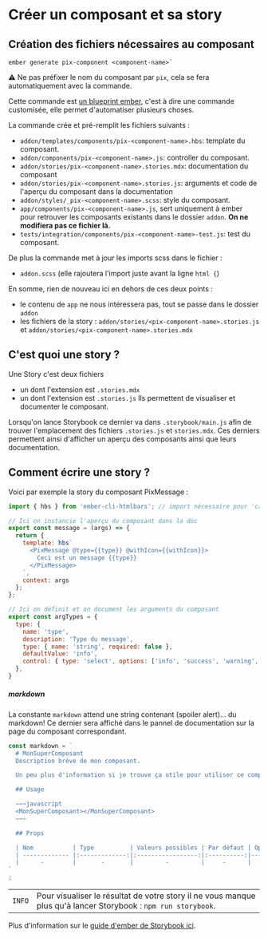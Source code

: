 
<Meta title='Développement/Créer un composant' />

# Créer un composant et sa story

## Création des fichiers nécessaires au composant

```shell
ember generate pix-component <component-name>`
```

⚠️ Ne pas préfixer le nom du composant par `pix`, cela se fera automatiquement avec la commande.

Cette commande est [un blueprint ember](https://cli.emberjs.com/release/advanced-use/blueprints/), c'est à dire une
commande customisée, elle permet d'automatiser plusieurs choses.

La commande crée et pré-remplit les fichiers suivants :
* `addon/templates/components/pix-<component-name>.hbs`: template du composant.
* `addon/components/pix-<component-name>.js`: controller du composant.
* `addon/stories/pix-<component-name>.stories.mdx`: documentation du composant
* `addon/stories/pix-<component-name>.stories.js`: arguments et code de l'aperçu du composant dans la documentation
* `addon/styles/_pix-<component-name>.scss`: style du composant.
* `app/components/pix-<component-name>.js`, sert uniquement à ember pour retrouver les composants existants dans le dossier `addon`. **On ne modifiera pas ce fichier là.**
* `tests/integration/components/pix-<component-name>-test.js`: test du composant.

De plus la commande met à jour les imports scss dans le fichier :
* `addon.scss` (elle rajoutera l'import juste avant la ligne `html {`)

En somme, rien de nouveau ici en dehors de ces deux points :
- le contenu de `app` ne nous intéressera pas, tout se passe dans le dossier `addon`
- les fichiers de la story : `addon/stories/<pix-component-name>.stories.js` et `addon/stories/<pix-component-name>.stories.mdx`

## C'est quoi une story ?

Une Story c'est deux fichiers
- un dont l'extension est `.stories.mdx`
- un dont l'extension est `.stories.js`
Ils permettent de visualiser et documenter le composant.

Lorsqu'on lance Storybook ce dernier va dans `.storybook/main.js` afin de trouver l'emplacement des fichiers `.stories.js`
et `stories.mdx`. Ces derniers permettent ainsi d'afficher un aperçu des composants ainsi que leurs documentation.

## Comment écrire une story ?

Voici par exemple la story du composant PixMessage :

```javascript
import { hbs } from 'ember-cli-htmlbars'; // import nécessaire pour 'canvasContent'

// Ici on instancie l'aperçu du composant dans la doc
export const message = (args) => {
  return {
    template: hbs`
      <PixMessage @type={{type}} @withIcon={{withIcon}}>
        Ceci est un message {{type}}
      </PixMessage>
    `,
    context: args
  };
};

// Ici on définit et on document les arguments du composant
export const argTypes = {
  type: {
    name: 'type',
    description: 'Type du message',
    type: { name: 'string', required: false },
    defaultValue: 'info',
    control: { type: 'select', options: ['info', 'success', 'warning', 'alert'] },
  },
}
```




##### markdown
La constante `markdown` attend une string contenant (spoiler alert)... du markdown!
Ce dernier sera affiché dans le pannel de documentation sur la page du composant correspondant.

```javascript
const markdown = `
  # MonSuperComposant
  Description brève de mon composant.

  Un peu plus d'information si je trouve ça utile pour utiliser ce composant...

  ## Usage

  ~~~javascript
  <MonSuperComposant></MonSuperComposant>
  ~~~

  ## Props

  | Nom           | Type          | Valeurs possibles | Par défaut | Optionnel |
  | ------------- |:-------------:|:-----------------:|:----------:|----------:|
  |      -        |       -       |         -         |     -      |     -     |
`
;
```

|   |   |
| - |:- |
| `INFO` | Pour visualiser le résultat de votre story il ne vous manque plus qu'à lancer Storybook : `npm run storybook`. |





Plus d'information sur le [guide d'ember de Storybook ici](https://storybook.js.org/docs/guides/guide-ember/).
